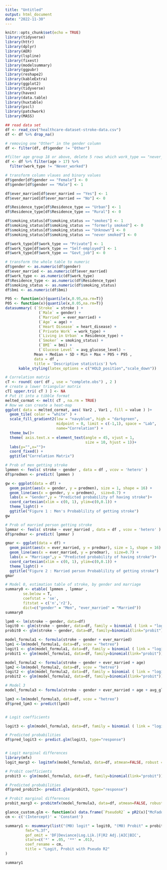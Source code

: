 ```yaml
---
title: "Untitled"
output: html_document
date: "2022-11-30"
---
```


```r
knitr::opts_chunk$set(echo = TRUE)
library(tidyverse)
library(httr)
library(dplyr)
library(AER)
library(lspline)
library(fixest)
library(modelsummary)
library(ggpubr)
library(reshape2)
library(kableExtra)
library(ggplot2)
library(tidyverse)
library(haven)
library(data.table)
library(huxtable)
library(pscl)
library(patchwork)
library(MASS)
```


```r
## read data set
df <- read_csv("healthcare-dataset-stroke-data.csv")
df <- df %>% drop_na()

# removing one "Other" in the gender column
df <- filter(df, df$gender != "Other")
```


```r
#filter age group 18 or above, delete 5 rows which work_type == "never_worked"
df <- df %>% filter(age > 17) %>%  
  filter(work_type != "Never_worked")

# transform column vlaues and binary values
df$gender[df$gender == "Female"] <- 0
df$gender[df$gender == "Male"] <- 1

df$ever_married[df$ever_married == "Yes"] <- 1
df$ever_married[df$ever_married == "No"] <- 0

df$Residence_type[df$Residence_type == "Urban"] <- 1
df$Residence_type[df$Residence_type == "Rural"] <- 0

df$smoking_status[df$smoking_status == "smokes"] <- 1
df$smoking_status[df$smoking_status == "formerly smoked"] <- 0
df$smoking_status[df$smoking_status == "Unknown"] <- 0
df$smoking_status[df$smoking_status == "never smoked"] <- 0

df$work_type[df$work_type == "Private"] <- 1
df$work_type[df$work_type == "Self-employed"] <- 1
df$work_type[df$work_type == "Govt_job"] <- 0

# transform the whole table to numeric
df$gender <- as.numeric(df$gender)
df$ever_married <- as.numeric(df$ever_married)
df$work_type <- as.numeric(df$work_type)
df$Residence_type <- as.numeric(df$Residence_type)
df$smoking_status <- as.numeric(df$smoking_status)
df$bmi <- as.numeric(df$bmi)

```


```r

P95 <- function(x){quantile(x,0.95,na.rm=T)}
P05 <- function(x){quantile(x,0.05,na.rm=T)}
datasummary( (`Stroke` = stroke ) + 
               (`Male` = gender) +
               (`Married` = ever_married) +
               (`Age` = age) +
               (`Heart Disease` = heart_disease) +
               (`Private Work` = work_type) +
               (`Living in Urban` = Residence_type) +
               (`Smoker` = smoking_status) + 
               (`BMI` = bmi) +
               (`Glucose Level` = avg_glucose_level) ~
             Mean + Median + SD + Min + Max + P05 + P95 , 
             data = df ,
             title = 'Descriptive statistics') %>% 
      kable_styling(latex_options = c("HOLD_position","scale_down"))


```

```r
# Correlation matrix
cT <- round( cor( df , use = "complete.obs") , 2 )
# create a lower triangular matrix
cT[ upper.tri( cT ) ] <- NA
# Put it into a tibble format
melted_cormat <- melt( cT , na.rm = TRUE)
# Now we can create a heat-map
ggplot( data = melted_cormat, aes( Var2 , Var1 , fill = value ) )+
  geom_tile( color = "white" ) +
  scale_fill_gradient2(low = "navyblue", high = "darkgreen", 
                       midpoint = 0, limit = c(-1,1), space = "Lab", 
                       name="Correlation") +
  theme_bw()+ 
  theme( axis.text.x = element_text(angle = 45, vjust = 1, 
                                    size = 10, hjust = 1))+
  labs(y="",x="")+
  coord_fixed() +
  ggtitle("Correlation Matrix")


```

```r
# Prob of men getting stroke
lpmmen <- feols( stroke ~ gender , data = df , vcov = 'hetero' )
df$predmen <- predict( lpmmen )

gw <- ggplot(data = df) +
  geom_point(aes(x = gender, y = predmen), size = 1, shape = 16) +
  geom_line(aes(x = gender, y = predmen),  size=0.7) +
  labs(x = "Gender",y = "Predicted probability of having stroke")+
  coord_cartesian(xlim = c(0, 1), ylim=c(0,0.1)) +
  theme_light() + 
  ggtitle("Figure 1 : Men's Probablility of getting stroke")
gw
```

```r
# Prob of married person getting stroke
lpmmar <- feols( stroke ~ ever_married , data = df , vcov = 'hetero' )
df$predmar <- predict( lpmmar )

gmar <- ggplot(data = df) +
  geom_point(aes(x = ever_married, y = predmar), size = 1, shape = 16) +
  geom_line(aes(x = ever_married, y = predmar),  size=0.7) +
  labs(x = "Marriage",y = "Predicted probability of having stroke")+
  coord_cartesian(xlim = c(0, 1), ylim=c(0,0.1)) +
  theme_light() + 
  ggtitle("Figure 2 : Married person Probablility of getting stroke")
gmar
```

```r
# Model 0, estimation table of stroke, by gender and marriage
summary0 <- etable( lpmmen , lpmmar ,
        se.below = T,
        coefstat = 'se',
        fitstat = c('n','r2'), 
        dict=c("gender" = "Men", "ever_married" = "Married"))
summary0
```

```r
lpm0 <- lm(stroke ~ gender, data=df)
logit0 <- glm(stroke ~ gender, data=df, family = binomial ( link = "logit"))
probit0 <- glm(stroke ~ gender, data=df, family=binomial(link="probit"))
```

```r
model_formula1 <- formula(stroke ~ gender + ever_married)
lpm1 <-lm(model_formula1, data=df, vcov = "hetreo")
logit1 <- glm(model_formula1, data=df, family = binomial ( link = "logit"))
probit1 <- glm(model_formula1, data=df, family=binomial(link="probit"))
```

```r
model_formula2 <- formula(stroke ~ gender + ever_married + age)
lpm2 <-lm(model_formula2, data=df, vcov = "hetreo")
logit2 <- glm(model_formula2, data=df, family = binomial ( link = "logit"))
probit2 <- glm(model_formula2, data=df, family=binomial(link="probit"))
```

```r

# Model 3
model_formula3 <- formula(stroke ~ gender + ever_married + age + avg_glucose_level + smoking_status)

lpm3 <-lm(model_formula3, data=df, vcov = "hetreo")
df$pred_lpm3 <- predict(lpm3)


# Logit coefficients

logit3 <- glm(model_formula3, data=df, family = binomial ( link = "logit"))

# Predicted probabilities 
df$pred_logit3 <- predict.glm(logit3, type="response")


# Logit marginal differences
library(mfx)
logit_marg3 <- logitmfx(model_formula3, data=df, atmean=FALSE, robust = T)

```

```r
# Probit coefficients
probit3 <- glm(model_formula3, data=df, family=binomial(link="probit"))

# Predicted probabilities 
df$pred_probit3<- predict.glm(probit3, type="response") 

# Probit marginal differences
probit_marg3 <- probitmfx(model_formula3, data=df, atmean=FALSE, robust = T)
```

```r
glance_custom.glm <- function(x) data.frame(`PseudoR2` = pR2(x)["McFadden"])
cm <- c('(Intercept)' = 'Constant')

summary1 <- msummary(list("(M0) logit" = logit0, "(M0) Probit" = probit0, "(M1) logit" = logit1, "(M1) Probit" =  probit1, "(M2) logit" = logit2,"(M2) Probit" = probit2, "(M3) logit" = logit3,"(M3) Probit" = probit3),
         fmt="%.3f",
         gof_omit = 'DF|Deviance|Log.Lik.|F|R2 Adj.|AIC|BIC',
         stars=c('*' = .05, '**' = .01),
         coef_rename = cm, 
         title = "Logit, Probit with Pseudo R2"
)

summary1
```


